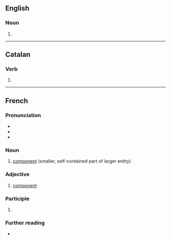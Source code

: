 ==English==

===Noun===
{{en-noun}}

# {{alternative form of|en|corposant}}

----

==Catalan==

===Verb===
{{head|ca|verb form}}

# {{ca-verb form of|m=ptc|t=pres|composar}}

----

==French==
{{wikipedia|lang=fr}}

===Pronunciation===
* {{fr-IPA}}
* {{audio|fr|Fr-composant.ogg|composant}}
* {{homophones|fr|composants}}

===Noun===
{{fr-noun|m}}

# [[component]] (smaller, self-contained part of larger entity)

===Adjective===
{{fr-adj}}

# {{lb|fr|relational}} [[component]]

===Participle===
{{head|fr|present participle}}

# {{present participle of|fr|composer}}

===Further reading===
* {{R:TLFi}}